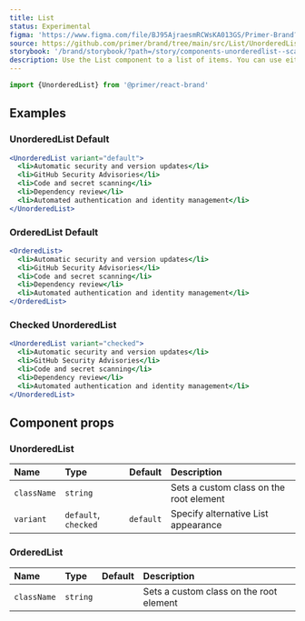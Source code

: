 ```yaml
---
title: List
status: Experimental
figma: 'https://www.figma.com/file/BJ95AjraesmRCWsKA013GS/Primer-Brand?node-id=354%3A9513'
source: https://github.com/primer/brand/tree/main/src/List/UnorderedList.tsx
storybook: '/brand/storybook/?path=/story/components-unorderedlist--scale'
description: Use the List component to a list of items. You can use either the OrderedList or the UnorderedList component.
---
```


```js
import {UnorderedList} from '@primer/react-brand'
```

## Examples

### UnorderedList Default

```jsx live
<UnorderedList variant="default">
  <li>Automatic security and version updates</li>
  <li>GitHub Security Advisories</li>
  <li>Code and secret scanning</li>
  <li>Dependency review</li>
  <li>Automated authentication and identity management</li>
</UnorderedList>
```

### OrderedList Default

```jsx live
<OrderedList>
  <li>Automatic security and version updates</li>
  <li>GitHub Security Advisories</li>
  <li>Code and secret scanning</li>
  <li>Dependency review</li>
  <li>Automated authentication and identity management</li>
</OrderedList>
```

### Checked UnorderedList

```jsx live
<UnorderedList variant="checked">
  <li>Automatic security and version updates</li>
  <li>GitHub Security Advisories</li>
  <li>Code and secret scanning</li>
  <li>Dependency review</li>
  <li>Automated authentication and identity management</li>
</UnorderedList>
```

## Component props

### UnorderedList

| Name        | Type                 |  Default  | Description                             |
| :---------- | :------------------- | :-------: | :-------------------------------------- |
| `className` | `string`             |           | Sets a custom class on the root element |
| `variant`   | `default`, `checked` | `default` | Specify alternative List appearance     |

### OrderedList

| Name        | Type     | Default | Description                             |
| :---------- | :------- | :-----: | :-------------------------------------- |
| `className` | `string` |         | Sets a custom class on the root element |
